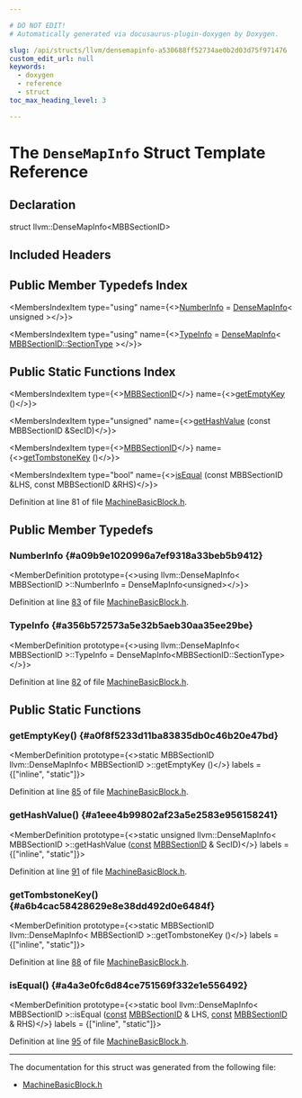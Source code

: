 ```yaml
---

# DO NOT EDIT!
# Automatically generated via docusaurus-plugin-doxygen by Doxygen.

slug: /api/structs/llvm/densemapinfo-a530688ff52734ae0b2d03d75f971476
custom_edit_url: null
keywords:
  - doxygen
  - reference
  - struct
toc_max_heading_level: 3

---
```





# The `DenseMapInfo` Struct Template Reference

<DoxygenPage pluginConfig={pluginConfig}>



## Declaration

<CodeBlock>struct llvm::DenseMapInfo&lt;MBBSectionID&gt;</CodeBlock>

## Included Headers

<IncludesList>
<IncludesListItem
  filePath="llvm/CodeGen/MachineBasicBlock.h"
  permalink="/docs/api/files/include/include/llvm/include/llvm/codegen/machinebasicblock-h"
  isLocal="true" />
</IncludesList>

## Public Member Typedefs Index

<MembersIndex>

<MembersIndexItem
  type="using"
  name={<><a href="#a09b9e1020996a7ef9318a33beb5b9412">NumberInfo</a> = <a href="/docs/api/structs/llvm/densemapinfo">DenseMapInfo</a>&lt; unsigned &gt;</>}>
</MembersIndexItem>

<MembersIndexItem
  type="using"
  name={<><a href="#a356b572573a5e32b5aeb30aa35ee29be">TypeInfo</a> = <a href="/docs/api/structs/llvm/densemapinfo">DenseMapInfo</a>&lt; <a href="/docs/api/structs/llvm/mbbsectionid/#ab1720aee7515c00604560487e182f97b">MBBSectionID::SectionType</a> &gt;</>}>
</MembersIndexItem>

</MembersIndex>

## Public Static Functions Index

<MembersIndex>

<MembersIndexItem
  type={<><a href="/docs/api/structs/llvm/mbbsectionid">MBBSectionID</a></>}
  name={<><a href="#a0f8f5233d11ba83835db0c46b20e47bd">getEmptyKey</a> ()</>}>
</MembersIndexItem>

<MembersIndexItem
  type="unsigned"
  name={<><a href="#a1eee4b99802af23a5e2583e956158241">getHashValue</a> (const MBBSectionID &amp;SecID)</>}>
</MembersIndexItem>

<MembersIndexItem
  type={<><a href="/docs/api/structs/llvm/mbbsectionid">MBBSectionID</a></>}
  name={<><a href="#a6b4cac58428629e8e38dd492d0e6484f">getTombstoneKey</a> ()</>}>
</MembersIndexItem>

<MembersIndexItem
  type="bool"
  name={<><a href="#a4a3e0fc6d84ce751569f332e1e556492">isEqual</a> (const MBBSectionID &amp;LHS, const MBBSectionID &amp;RHS)</>}>
</MembersIndexItem>

</MembersIndex>


Definition at line 81 of file <a href="/docs/api/files/include/include/llvm/include/llvm/codegen/machinebasicblock-h">MachineBasicBlock.h</a>.

<SectionDefinition>

## Public Member Typedefs

### NumberInfo {#a09b9e1020996a7ef9318a33beb5b9412}

<MemberDefinition
  prototype={<>using llvm::DenseMapInfo&lt; MBBSectionID &gt;::NumberInfo =  DenseMapInfo&lt;unsigned&gt;</>}>

Definition at line <a href="/docs/api/files/include/include/llvm/include/llvm/codegen/machinebasicblock-h/#l00083">83</a> of file <a href="/docs/api/files/include/include/llvm/include/llvm/codegen/machinebasicblock-h">MachineBasicBlock.h</a>.
</MemberDefinition>

### TypeInfo {#a356b572573a5e32b5aeb30aa35ee29be}

<MemberDefinition
  prototype={<>using llvm::DenseMapInfo&lt; MBBSectionID &gt;::TypeInfo =  DenseMapInfo&lt;MBBSectionID::SectionType&gt;</>}>

Definition at line <a href="/docs/api/files/include/include/llvm/include/llvm/codegen/machinebasicblock-h/#l00082">82</a> of file <a href="/docs/api/files/include/include/llvm/include/llvm/codegen/machinebasicblock-h">MachineBasicBlock.h</a>.
</MemberDefinition>

</SectionDefinition>

<SectionDefinition>

## Public Static Functions

### getEmptyKey() {#a0f8f5233d11ba83835db0c46b20e47bd}

<MemberDefinition
  prototype={<>static MBBSectionID llvm::DenseMapInfo&lt; MBBSectionID &gt;::getEmptyKey ()</>}
  labels = {["inline", "static"]}>

Definition at line <a href="/docs/api/files/include/include/llvm/include/llvm/codegen/machinebasicblock-h/#l00085">85</a> of file <a href="/docs/api/files/include/include/llvm/include/llvm/codegen/machinebasicblock-h">MachineBasicBlock.h</a>.
</MemberDefinition>

### getHashValue() {#a1eee4b99802af23a5e2583e956158241}

<MemberDefinition
  prototype={<>static unsigned llvm::DenseMapInfo&lt; MBBSectionID &gt;::getHashValue (<a href="/docs/api/files/lib/lib/target/lib/target/aarch64/aarch64promoteconstant-cpp/#a90f8350fecae261c25be85d38b451bff">const</a> <a href="/docs/api/structs/llvm/mbbsectionid">MBBSectionID</a> &amp; SecID)</>}
  labels = {["inline", "static"]}>

Definition at line <a href="/docs/api/files/include/include/llvm/include/llvm/codegen/machinebasicblock-h/#l00091">91</a> of file <a href="/docs/api/files/include/include/llvm/include/llvm/codegen/machinebasicblock-h">MachineBasicBlock.h</a>.
</MemberDefinition>

### getTombstoneKey() {#a6b4cac58428629e8e38dd492d0e6484f}

<MemberDefinition
  prototype={<>static MBBSectionID llvm::DenseMapInfo&lt; MBBSectionID &gt;::getTombstoneKey ()</>}
  labels = {["inline", "static"]}>

Definition at line <a href="/docs/api/files/include/include/llvm/include/llvm/codegen/machinebasicblock-h/#l00088">88</a> of file <a href="/docs/api/files/include/include/llvm/include/llvm/codegen/machinebasicblock-h">MachineBasicBlock.h</a>.
</MemberDefinition>

### isEqual() {#a4a3e0fc6d84ce751569f332e1e556492}

<MemberDefinition
  prototype={<>static bool llvm::DenseMapInfo&lt; MBBSectionID &gt;::isEqual (<a href="/docs/api/files/lib/lib/target/lib/target/aarch64/aarch64promoteconstant-cpp/#a90f8350fecae261c25be85d38b451bff">const</a> <a href="/docs/api/structs/llvm/mbbsectionid">MBBSectionID</a> &amp; LHS, <a href="/docs/api/files/lib/lib/target/lib/target/aarch64/aarch64promoteconstant-cpp/#a90f8350fecae261c25be85d38b451bff">const</a> <a href="/docs/api/structs/llvm/mbbsectionid">MBBSectionID</a> &amp; RHS)</>}
  labels = {["inline", "static"]}>

Definition at line <a href="/docs/api/files/include/include/llvm/include/llvm/codegen/machinebasicblock-h/#l00095">95</a> of file <a href="/docs/api/files/include/include/llvm/include/llvm/codegen/machinebasicblock-h">MachineBasicBlock.h</a>.
</MemberDefinition>

</SectionDefinition>

<hr/>

The documentation for this struct was generated from the following file:

<ul>
<li><a href="/docs/api/files/include/include/llvm/include/llvm/codegen/machinebasicblock-h">MachineBasicBlock.h</a></li>
</ul>

</DoxygenPage>
